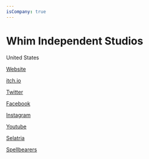 ```yaml
---
isCompany: true
---
```


# Whim Independent Studios

<Location>

United States

</Location>



<Website>

[Website](https://www.whimindie.com/)

[itch.io](https://whimindie.itch.io/)

[Twitter](https://twitter.com/whimindie)

[Facebook](https://facebook.com/whimindie)

[Instagram](https://instagram.com/whimindie)

[Youtube](https://www.youtube.com/channel/UCsCbwo_xHNDcGKsYftyCu5A/)

</Website>

<Games>

[Selatria](https://www.selatria.com)

[Spellbearers](https://www.spellbearers.com)

</Games>
